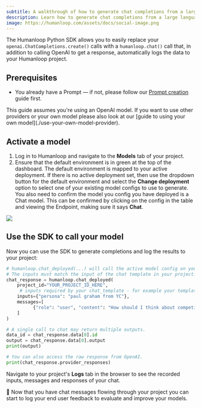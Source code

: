```yaml
---
subtitle: A walkthrough of how to generate chat completions from a large language model with the prompt managed in Humanloop.
description: Learn how to generate chat completions from a large language model and log the results in Humanloop, with managed and versioned prompts.
image: https://humanloop.com/assets/docs/social-image.png
---
```


The Humanloop Python SDK allows you to easily replace your `openai.ChatCompletions.create()` calls with a `humanloop.chat()` call that, in addition to calling OpenAI to get a response, automatically logs the data to your Humanloop project.

## Prerequisites

- You already have a Prompt — if not, please follow our [Prompt creation](/docs/guides/create-prompt) guide first.

<Info>
  This guide assumes you're using an OpenAI model. If you want to use other
  providers or your own model please also look at our [guide to using your own
  model](./use-your-own-model-provider).
</Info>

<Markdown src="../../../snippets/setup-sdk.mdx" />

## Activate a model

1. Log in to Humanloop and navigate to the **Models** tab of your project.
2. Ensure that the default environment is in green at the top of the dashboard.
   The default environment is mapped to your active deployment.
   If there is no active deployment set, then use the dropdown button for the default environment and select the **Change deployment** option to select one of your existing model configs to use to generate. You also need to confirm the model you config you have deployed is a Chat model. This can be confirmed by clicking on the config in the table and viewing the Endpoint, making sure it says **Chat**.

<img src="../../../assets/images/d7e0083-image.png" />

## Use the SDK to call your model

Now you can use the SDK to generate completions and log the results to your project:

```python
# humanloop.chat_deployed(...) will call the active model config on your project.
# The inputs must match the input of the chat template in your project.
chat_response = humanloop.chat_deployed(
    project_id="YOUR_PROJECT_ID_HERE",
  	 # inputs required by your chat_template - for example your templated system message.
    inputs={"persona": "paul graham from YC"},
  	messages=[
    	  {"role": "user", "content": "How should I think about competition for my startup?"}
    ]
)

# A single call to chat may return multiple outputs.
data_id = chat_response.data[0].id
output = chat_response.data[0].output
print(output)

# You can also access the raw response from OpenAI.
print(chat_response.provider_responses)
```

Navigate to your project's **Logs** tab in the browser to see the recorded inputs, messages and responses of your chat.

🎉 Now that you have chat messages flowing through your project you can start to log your end user feedback to evaluate and improve your models.

